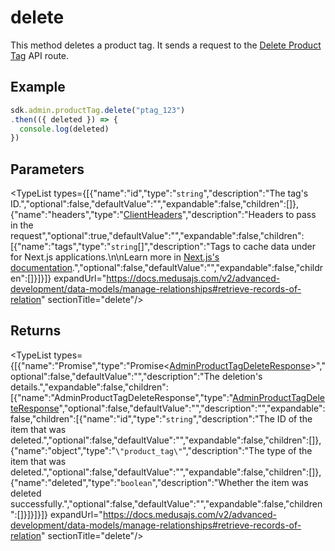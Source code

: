 
# delete

This method deletes a product tag. It sends a request to the
[Delete Product Tag](https://docs.medusajs.com/api/admin#product-tags\_deleteproducttagsid)
API route.

## Example

```ts
sdk.admin.productTag.delete("ptag_123")
.then(({ deleted }) => {
  console.log(deleted)
})
```

## Parameters

<TypeList types={[{"name":"id","type":"`string`","description":"The tag's ID.","optional":false,"defaultValue":"","expandable":false,"children":[]},{"name":"headers","type":"[ClientHeaders](../../../types/js_sdk.admin.ClientHeaders/page.mdx)","description":"Headers to pass in the request","optional":true,"defaultValue":"","expandable":false,"children":[{"name":"tags","type":"`string`[]","description":"Tags to cache data under for Next.js applications.\n\nLearn more in [Next.js's documentation](https://nextjs.org/docs/app/building-your-application/caching#fetch-optionsnexttags-and-revalidatetag).","optional":false,"defaultValue":"","expandable":false,"children":[]}]}]} expandUrl="https://docs.medusajs.com/v2/advanced-development/data-models/manage-relationships#retrieve-records-of-relation" sectionTitle="delete"/>

## Returns

<TypeList types={[{"name":"Promise","type":"Promise&#60;[AdminProductTagDeleteResponse](../../../../../types/HttpTypes/interfaces/types.HttpTypes.AdminProductTagDeleteResponse/page.mdx)&#62;","optional":false,"defaultValue":"","description":"The deletion's details.","expandable":false,"children":[{"name":"AdminProductTagDeleteResponse","type":"[AdminProductTagDeleteResponse](../../../../../types/HttpTypes/interfaces/types.HttpTypes.AdminProductTagDeleteResponse/page.mdx)","optional":false,"defaultValue":"","description":"","expandable":false,"children":[{"name":"id","type":"`string`","description":"The ID of the item that was deleted.","optional":false,"defaultValue":"","expandable":false,"children":[]},{"name":"object","type":"`\"product_tag\"`","description":"The type of the item that was deleted.","optional":false,"defaultValue":"","expandable":false,"children":[]},{"name":"deleted","type":"`boolean`","description":"Whether the item was deleted successfully.","optional":false,"defaultValue":"","expandable":false,"children":[]}]}]}]} expandUrl="https://docs.medusajs.com/v2/advanced-development/data-models/manage-relationships#retrieve-records-of-relation" sectionTitle="delete"/>
